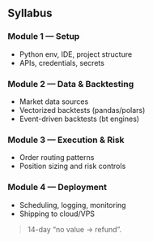 ## Syllabus

### Module 1 — Setup
- Python env, IDE, project structure
- APIs, credentials, secrets

### Module 2 — Data & Backtesting
- Market data sources
- Vectorized backtests (pandas/polars)
- Event-driven backtests (bt engines)

### Module 3 — Execution & Risk
- Order routing patterns
- Position sizing and risk controls

### Module 4 — Deployment
- Scheduling, logging, monitoring
- Shipping to cloud/VPS

> 14-day “no value → refund”.

